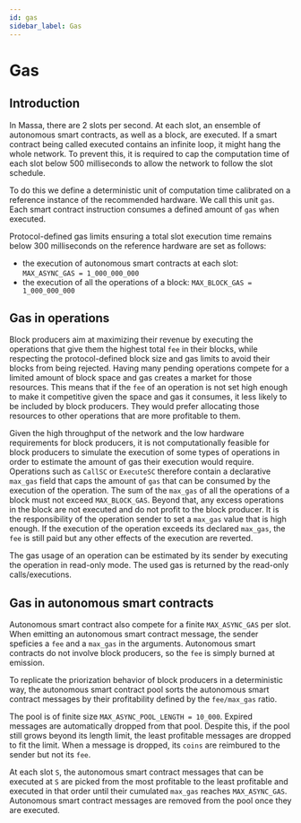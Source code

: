 ```yaml
---
id: gas
sidebar_label: Gas
---
```


# Gas

## Introduction

In Massa, there are 2 slots per second. At each slot, an ensemble of autonomous smart contracts, as well as a block, are executed.
If a smart contract being called executed contains an infinite loop, it might hang the whole network.
To prevent this, it is required to cap the computation time of each slot below 500 milliseconds to allow the network to follow the slot schedule.

To do this we define a deterministic unit of computation time calibrated on a reference instance of the recommended hardware.
We call this unit `gas`.
Each smart contract instruction consumes a defined amount of `gas` when executed.

Protocol-defined gas limits ensuring a total slot execution time remains below 300 milliseconds
on the reference hardware are set as follows:
* the execution of autonomous smart contracts at each slot: `MAX_ASYNC_GAS = 1_000_000_000`
* the execution of all the operations of a block: `MAX_BLOCK_GAS = 1_000_000_000`


## Gas in operations

Block producers aim at maximizing their revenue by executing the operations that give them the highest total `fee` in their blocks,
while respecting the protocol-defined block size and gas limits to avoid their blocks from being rejected.
Having many pending operations compete for a limited amount of block space and gas creates a market for those resources.
This means that if the `fee` of an operation is not set high enough to make it competitive given the space and gas it consumes,
it less likely to be included by block producers.
They would prefer allocating those resources to other operations that are more profitable to them.

Given the high throughput of the network and the low hardware requirements for block producers,
it is not computationally feasible for block producers to simulate the execution of some types of operations
in order to estimate the amount of gas their execution would require.
Operations such as `CallSC` or `ExecuteSC` therefore contain a declarative `max_gas` field
that caps the amount of `gas` that can be consumed by the execution of the operation.
The sum of the `max_gas` of all the operations of a block must not exceed `MAX_BLOCK_GAS`.
Beyond that, any excess operations in the block are not executed and do not profit to the block producer.
It is the responsibility of the operation sender to set a `max_gas` value that is high enough.
If the execution of the operation exceeds its declared `max_gas`,
the `fee` is still paid but any other effects of the execution are reverted.

The gas usage of an operation can be estimated by its sender by executing the operation in read-only mode.
The used gas is returned by the read-only calls/executions.

## Gas in autonomous smart contracts

Autonomous smart contract also compete for a finite `MAX_ASYNC_GAS` per slot.
When emitting an autonomous smart contract message, the sender speficies a `fee` and a `max_gas` in the arguments.
Autonomous smart contracts do not involve block producers, so the `fee` is simply burned at emission.

To replicate the priorization behavior of block producers in a deterministic way,
the autonomous smart contract pool sorts the autonomous smart contract messages
by their profitability defined by the `fee/max_gas` ratio.

The pool is of finite size `MAX_ASYNC_POOL_LENGTH = 10_000`.
Expired messages are automatically dropped from that pool.
Despite this, if the pool still grows beyond its length limit,
the least profitable messages are dropped to fit the limit.
When a message is dropped, its `coins` are reimbured to the sender but not its `fee`.

At each slot `S`, the autonomous smart contract messages that can be executed at `S`
are picked from the most profitable to the least profitable and executed in that order
until their cumulated `max_gas` reaches `MAX_ASYNC_GAS`.
Autonomous smart contract messages are removed from the pool once they are executed.

